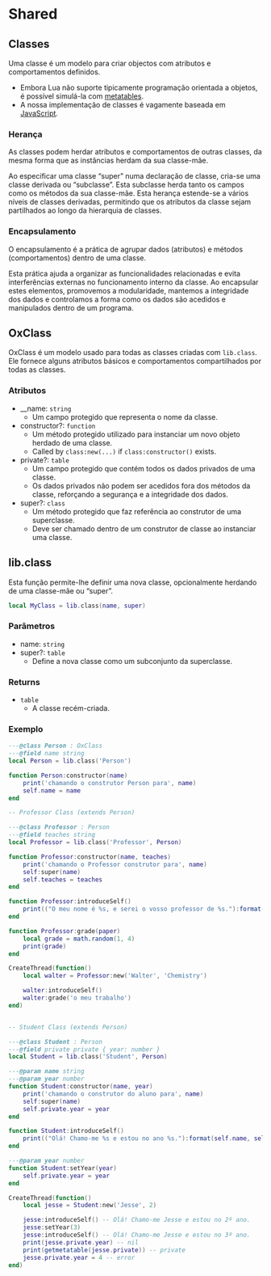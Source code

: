 # Shared

## Classes

Uma classe é um modelo para criar objectos com atributos e comportamentos definidos.

- Embora Lua não suporte tipicamente programação orientada a objetos, é possível simulá-la com [metatables](https://www.lua.org/manual/5.4/manual.html#2.4).
- A nossa implementação de classes é vagamente baseada em [JavaScript](https://developer.mozilla.org/en-US/docs/Web/JavaScript/Reference/Classes).

### Herança

As classes podem herdar atributos e comportamentos de outras classes, da mesma forma que as instâncias herdam da sua classe-mãe.

Ao especificar uma classe “super” numa declaração de classe, cria-se uma classe derivada ou “subclasse”. Esta subclasse herda tanto os campos como os métodos da sua classe-mãe. Esta herança estende-se a vários níveis de classes derivadas, permitindo que os atributos da classe sejam partilhados ao longo da hierarquia de classes.

### Encapsulamento

O encapsulamento é a prática de agrupar dados (atributos) e métodos (comportamentos) dentro de uma classe.

Esta prática ajuda a organizar as funcionalidades relacionadas e evita interferências externas no funcionamento interno da classe. Ao encapsular estes elementos, promovemos a modularidade, mantemos a integridade dos dados e controlamos a forma como os dados são acedidos e manipulados dentro de um programa.

## OxClass

OxClass é um modelo usado para todas as classes criadas com `lib.class`. Ele fornece alguns atributos básicos e comportamentos compartilhados por todas as classes.

### Atributos

- __name: `string`
  - Um campo protegido que representa o nome da classe.
- constructor?: `function`
  - Um método protegido utilizado para instanciar um novo objeto herdado de uma classe.
  - Called by `class:new(...)` if `class:constructor()` exists.
- private?: `table`
  - Um campo protegido que contém todos os dados privados de uma classe.
  - Os dados privados não podem ser acedidos fora dos métodos da classe, reforçando a segurança e a integridade dos dados.
- super?: `class`
  - Um método protegido que faz referência ao construtor de uma superclasse.
  - Deve ser chamado dentro de um construtor de classe ao instanciar uma classe.

## lib.class

Esta função permite-lhe definir uma nova classe, opcionalmente herdando de uma classe-mãe ou “super”.

```lua
local MyClass = lib.class(name, super)
```

### Parâmetros

- name: `string`
- super?: `table`
  - Define a nova classe como um subconjunto da superclasse.

### Returns
- `table`
  - A classe recém-criada.

### Exemplo

```lua
---@class Person : OxClass
---@field name string
local Person = lib.class('Person')

function Person:constructor(name)
    print('chamando o construtor Person para', name)
    self.name = name
end

-- Professor Class (extends Person)

---@class Professor : Person
---@field teaches string
local Professor = lib.class('Professor', Person)

function Professor:constructor(name, teaches)
    print('chamando o Professor construtor para', name)
    self:super(name)
    self.teaches = teaches
end

function Professor:introduceSelf()
    print(("O meu nome é %s, e serei o vosso professor de %s."):format(self.name, self.teaches))
end

function Professor:grade(paper)
    local grade = math.random(1, 4)
    print(grade)
end

CreateThread(function()
    local walter = Professor:new('Walter', 'Chemistry')

    walter:introduceSelf()
    walter:grade('o meu trabalho')
end)


-- Student Class (extends Person)

---@class Student : Person
---@field private private { year: number }
local Student = lib.class('Student', Person)

---@param name string
---@param year number
function Student:constructor(name, year)
    print('chamando o construtor do aluno para', name)
    self:super(name)
    self.private.year = year
end

function Student:introduceSelf()
    print(("Olá! Chamo-me %s e estou no ano %s."):format(self.name, self.private.year))
end

---@param year number
function Student:setYear(year)
    self.private.year = year
end

CreateThread(function()
    local jesse = Student:new('Jesse', 2)

    jesse:introduceSelf() -- Olá! Chamo-me Jesse e estou no 2º ano.
    jesse:setYear(3)
    jesse:introduceSelf() -- Olá! Chamo-me Jesse e estou no 3º ano.
    print(jesse.private.year) -- nil
    print(getmetatable(jesse.private)) -- private
    jesse.private.year = 4 -- error
end)
```